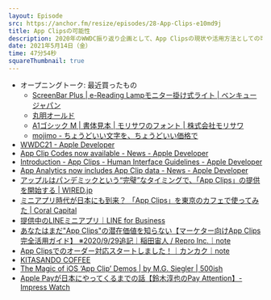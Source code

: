 ```yaml
---
layout: Episode
src: https://anchor.fm/resize/episodes/28-App-Clips-e10md9j
title: App Clipsの可能性
description: 2020年のWWDC振り返り企画として、App Clipsの現状や活用方法としての可能性などについて話しました。
date: 2021年5月14日（金）
time: 47分54秒
squareThumbnail: true
---
```


- オープニングトーク: 最近買ったもの
    - [ScreenBar Plus | e-Reading Lampモニター掛け式ライト | ベンキュージャパン](https://www.benq.com/ja-jp/lighting/screenbar-lamp/screenbar-plus.html)
    - [丸明オールド](https://www.moji-sekkei.jp/mol.html)
    - [A1ゴシック M | 書体見本 | モリサワのフォント | 株式会社モリサワ](https://www.morisawa.co.jp/fonts/specimen/3703)
    - [mojimo - ちょうどいい文字を、ちょうどいい価格で](https://mojimo.jp/)
- [WWDC21 - Apple Developer](https://developer.apple.com/wwdc21/)
- [App Clip Codes now available - News - Apple Developer](https://developer.apple.com/news/?id=4c7j45dp)
- [Introduction - App Clips - Human Interface Guidelines - Apple Developer](https://developer.apple.com/design/human-interface-guidelines/app-clips/overview/introduction/)
- [App Analytics now includes App Clip data - News - Apple Developer](https://developer.apple.com/news/?id=uye5c252)
- [アップルはパンデミックという“完璧”なタイミングで、「App Clips」の提供を開始する | WIRED.jp](https://wired.jp/2020/07/14/apple-app-clips/)
- [ミニアプリ時代が日本にも到来？ 「App Clips」を東京のカフェで使ってみた | Coral Capital](https://coralcap.co/2020/10/app-clips-and-miniapps/)
- [提供中のLINEミニアプリ｜LINE for Business](https://www.linebiz.com/jp/service/line-mini-app/company/)
- [あなたはまだ"App Clips"の潜在価値を知らない【マーケター向けApp Clips完全活用ガイド】 ※2020/9/29追記｜稲田宙人 / Repro Inc.｜note](https://note.com/hiroto_inada/n/n81058e6da51d)
- [App Clipsでのオーダー対応スタートしました！｜カンカク｜note](https://note.com/kankak/n/n1a10e37f5135)
- [KITASANDO COFFEE](https://kitasandocoffee.com/)
- [The Magic of iOS ‘App Clip’ Demos | by M.G. Siegler | 500ish](https://500ish.com/the-magic-of-ios-app-clip-demos-b7032075ae76)
- [Apple Payが日本にやってくるまでの話【鈴木淳也のPay Attention】-Impress Watch](https://www.watch.impress.co.jp/docs/series/suzukij/1297656.html)